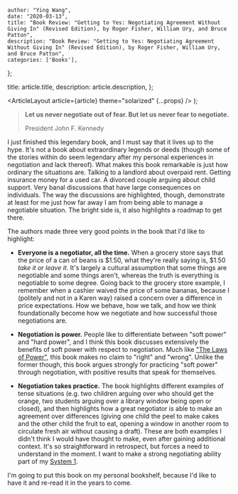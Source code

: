
    author: "Ying Wang",
    date: "2020-03-13",
    title: "Book Review: "Getting to Yes: Negotiating Agreement Without Giving In" (Revised Edition), by Roger Fisher, William Ury, and Bruce Patton",
    description: "Book Review: "Getting to Yes: Negotiating Agreement Without Giving In" (Revised Edition), by Roger Fisher, William Ury, and Bruce Patton",
    categories: ['Books'],
};

  title: article.title,
  description: article.description,
};

  <ArticleLayout article={article} theme="solarized" {...props} />
);

> **Let us never negotiate out of fear. But let us never fear to negotiate.**
>
> President John F. Kennedy

I just finished this legendary book, and I must say that it lives up to the
hype. It's not a book about extraordinary legends or deeds (though some of the
stories within do seem legendary after my personal experiences in negotiation
and lack thereof). What makes this book remarkable is just how ordinary the
situations are. Talking to a landlord about overpaid rent. Getting insurance
money for a used car. A divorced couple arguing about child support. Very banal
discussions that have large consequences on individuals. The way the discussions
are highlighted, though, demonstrate at least for me just how far away I am from
being able to manage a negotiable situation. The bright side is, it also
highlights a roadmap to get there.

The authors made three very good points in the book that I'd like to highlight:

- **Everyone is a negotiator, all the time.** When a grocery store says that the
  price of a can of beans is $1.50, what they're really saying is, $1.50 _take
  it or leave it_. It's largely a cultural assumption that some things are
  negotiable and some things aren't, whereas the truth is everything is
  negotiable to some degree. Going back to the grocery store example, I remember
  when a cashier waived the price of some bananas, because I (politely and not
  in a Karen way) raised a concern over a difference in price expectations. How
  we behave, how we talk, and how we think foundationally become how we
  negotiate and how successful those negotiations are.

- **Negotiation is power.** People like to differentiate between "soft power"
  and "hard power", and I think this book discusses extensively the benefits of
  soft power with respect to negotiation. Much like ["The Laws of
  Power"](/posts/2017/12/29/laws_of_power), this book makes no claim to "right"
  and "wrong". Unlike the former though, this book argues strongly for
  practicing "soft power" through negotiation, with positive results that speak
  for themselves.

- **Negotiation takes practice.** The book highlights different examples of
  tense situations (e.g. two children arguing over who should get the orange,
  two students arguing over a library window being open or closed), and then
  highlights how a great negotiator is able to make an agreement over
  differences (giving one child the peel to make cakes and the other child the
  fruit to eat, opening a window in another room to circulate fresh air without
  causing a draft). These are both examples I didn't think I would have thought
  to make, even after gaining additional context. It's so straightforward in
  retrospect, but forces a need to understand in the moment. I want to make a
  strong negotiating ability part of my [System
  1](/posts/2018/08/19/thinking_fast_and_slow).

I'm going to put this book on my personal bookshelf, because I'd like to have it
and re-read it in the years to come.
